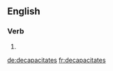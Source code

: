 ==English==

===Verb===
{{head|en}}

# {{en-third-person singular of|decapacitate}}

[[de:decapacitates]]
[[fr:decapacitates]]